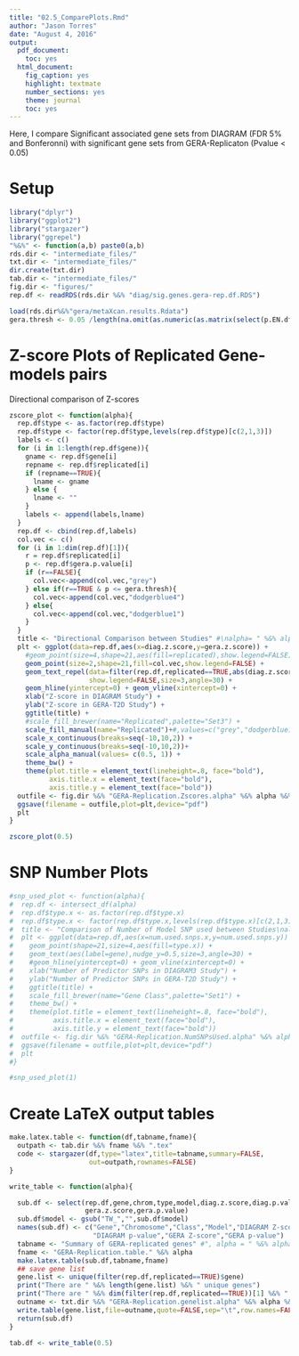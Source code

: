 ```yaml
---
title: "02.5_ComparePlots.Rmd"
author: "Jason Torres"
date: "August 4, 2016"
output:
  pdf_document:
    toc: yes
  html_document:
    fig_caption: yes
    highlight: textmate
    number_sections: yes
    theme: journal
    toc: yes
---
```



Here, I compare Significant associated gene sets from DIAGRAM (FDR 5% and Bonferonni) with significant gene sets from GERA-Replicaton (Pvalue < 0.05) 


# Setup

```r
library("dplyr")
library("ggplot2")
library("stargazer")
library("ggrepel")
"%&%" <- function(a,b) paste0(a,b) 
rds.dir <- "intermediate_files/" 
txt.dir <- "intermediate_files/"
dir.create(txt.dir)
tab.dir <- "intermediate_files/"
fig.dir <- "figures/"
rep.df <- readRDS(rds.dir %&% "diag/sig.genes.gera-rep.df.RDS")
```


```r

load(rds.dir%&%"gera/metaXcan.results.Rdata")
gera.thresh <- 0.05 /length(na.omit(as.numeric(as.matrix(select(p.EN.df,contains("TW_"))))))

```


# Z-score Plots of Replicated Gene-models pairs 

Directional comparison of Z-scores 

```r
zscore_plot <- function(alpha){
  rep.df$type <- as.factor(rep.df$type)
  rep.df$type <- factor(rep.df$type,levels(rep.df$type)[c(2,1,3)])
  labels <- c()
  for (i in 1:length(rep.df$gene)){
    gname <- rep.df$gene[i]
    repname <- rep.df$replicated[i]
    if (repname==TRUE){
      lname <- gname
    } else {
      lname <- ""
    }
    labels <- append(labels,lname)
  }
  rep.df <- cbind(rep.df,labels)
  col.vec <- c()
  for (i in 1:dim(rep.df)[1]){
    r = rep.df$replicated[i]
    p <- rep.df$gera.p.value[i]
    if (r==FALSE){
      col.vec<-append(col.vec,"grey")
    } else if(r==TRUE & p <= gera.thresh){
      col.vec<-append(col.vec,"dodgerblue4")
    } else{
      col.vec<-append(col.vec,"dodgerblue1")
    }
  }
  title <- "Directional Comparison between Studies" #\nalpha= " %&% alpha 
  plt <- ggplot(data=rep.df,aes(x=diag.z.score,y=gera.z.score)) +
    #geom_point(size=4,shape=21,aes(fill=replicated),show.legend=FALSE) +
    geom_point(size=2,shape=21,fill=col.vec,show.legend=FALSE) +
    geom_text_repel(data=filter(rep.df,replicated==TRUE,abs(diag.z.score)>=5,abs(gera.z.score)>=5,gera.p.value<=gera.thresh),aes(label=labels),
                    show.legend=FALSE,size=3,angle=30) + 
    geom_hline(yintercept=0) + geom_vline(xintercept=0) + 
    xlab("Z-score in DIAGRAM Study") + 
    ylab("Z-score in GERA-T2D Study") + 
    ggtitle(title) + 
    #scale_fill_brewer(name="Replicated",palette="Set3") + 
    scale_fill_manual(name="Replicated")+#,values=c("grey","dodgerblue1")) + 
    scale_x_continuous(breaks=seq(-10,10,2)) +
    scale_y_continuous(breaks=seq(-10,10,2))+
    scale_alpha_manual(values= c(0.5, 1)) + 
    theme_bw() + 
    theme(plot.title = element_text(lineheight=.8, face="bold"),
          axis.title.x = element_text(face="bold"),
          axis.title.y = element_text(face="bold"))
  outfile <- fig.dir %&% "GERA-Replication.Zscores.alpha" %&% alpha %&% ".pdf"
  ggsave(filename = outfile,plot=plt,device="pdf")
  plt
}
```



```r
zscore_plot(0.5)
```

# SNP Number Plots 

```r

#snp_used_plot <- function(alpha){
#  rep.df <- intersect_df(alpha)
#  rep.df$type.x <- as.factor(rep.df$type.x)
#  rep.df$type.x <- factor(rep.df$type.x,levels(rep.df$type.x)[c(2,1,3)])
#  title <- "Comparison of Number of Model SNP used between Studies\nalpha= " %&% alpha 
#  plt <- ggplot(data=rep.df,aes(x=num.used.snps.x,y=num.used.snps.y)) +
#    geom_point(shape=21,size=4,aes(fill=type.x)) + 
#    geom_text(aes(label=gene),nudge_y=0.5,size=3,angle=30) + 
#    #geom_hline(yintercept=0) + geom_vline(xintercept=0) + 
#    xlab("Number of Predictor SNPs in DIAGRAM3 Study") + 
#    ylab("Number of Predictor SNPs in GERA-T2D Study") + 
#    ggtitle(title) + 
#    scale_fill_brewer(name="Gene Class",palette="Set1") + 
#    theme_bw() + 
#    theme(plot.title = element_text(lineheight=.8, face="bold"),
#          axis.title.x = element_text(face="bold"),
#          axis.title.y = element_text(face="bold"))
#  outfile <- fig.dir %&% "GERA-Replication.NumSNPsUsed.alpha" %&% alpha %&% ".pdf"
#  ggsave(filename = outfile,plot=plt,device="pdf")
#  plt
#}
```


```r
#snp_used_plot(1)
```

# Create LaTeX output tables 

```r

make.latex.table <- function(df,tabname,fname){
  outpath <- tab.dir %&% fname %&% ".tex"
  code <- stargazer(df,type="latex",title=tabname,summary=FALSE,
                    out=outpath,rownames=FALSE)
}
```

```r

write_table <- function(alpha){

  sub.df <- select(rep.df,gene,chrom,type,model,diag.z.score,diag.p.value,
                   gera.z.score,gera.p.value)
  sub.df$model <- gsub("TW_","",sub.df$model)
  names(sub.df) <- c("Gene","Chromosome","Class","Model","DIAGRAM Z-score",
                     "DIAGRAM p-value","GERA Z-score","GERA p-value")
  tabname <- "Summary of GERA-replicated genes" #", alpha = " %&% alpha 
  fname <- "GERA-Replication.table." %&% alpha 
  make.latex.table(sub.df,tabname,fname)
  ## save gene list 
  gene.list <- unique(filter(rep.df,replicated==TRUE)$gene)
  print("There are " %&% length(gene.list) %&% " unique genes")
  print("There are " %&% dim(filter(rep.df,replicated==TRUE))[1] %&% " associations that replicate in GERA")
  outname <- txt.dir %&% "GERA-Replication.genelist.alpha" %&% alpha %&% ".txt"
  write.table(gene.list,file=outname,quote=FALSE,sep="\t",row.names=FALSE,col.names=FALSE)
  return(sub.df)
}

tab.df <- write_table(0.5)

```



